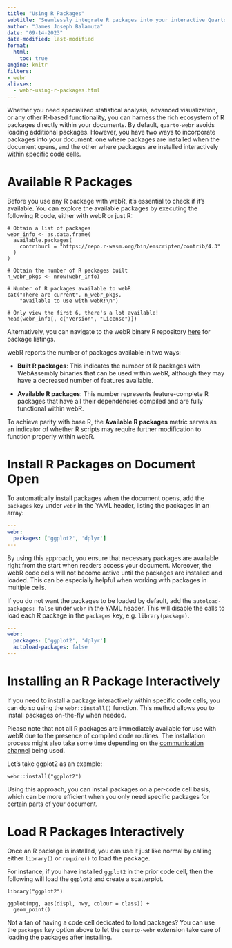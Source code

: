 ```yaml
---
title: "Using R Packages"
subtitle: "Seamlessly integrate R packages into your interactive Quarto HTML documents"
author: "James Joseph Balamuta"
date: "09-14-2023"
date-modified: last-modified
format: 
  html:
    toc: true
engine: knitr
filters:
- webr
aliases:
  - webr-using-r-packages.html
---
```


Whether you need specialized statistical analysis, advanced visualization, or any other R-based functionality, you can harness the rich ecosystem of R packages directly within your documents. By default, `quarto-webr` avoids loading additional packages. However, you have two ways to incorporate packages into your document: one where packages are installed when the document opens, and the other where packages are installed interactively within specific code cells.

# Available R Packages 

Before you use any R package with webR, it's essential to check if it's available. You can explore the available packages by executing the following R code, either with webR or just R:

```webr-r
# Obtain a list of packages
webr_info <- as.data.frame(
  available.packages(
    contriburl = "https://repo.r-wasm.org/bin/emscripten/contrib/4.3"
  )
)

# Obtain the number of R packages built
n_webr_pkgs <- nrow(webr_info)

# Number of R packages available to webR
cat("There are current", n_webr_pkgs, 
    "available to use with webR!\n")

# Only view the first 6, there's a lot available!
head(webr_info[, c("Version", "License")])
```

Alternatively, you can navigate to the webR binary R repository [here](https://repo.r-wasm.org/) for package listings.

::: {.callout-note}
webR reports the number of packages available in two ways:

- **Built R packages**: This indicates the number of R packages with WebAssembly binaries that can be used within webR, although they may have a decreased number of features available.

- **Available R packages**: This number represents feature-complete R packages that have all their dependencies compiled and are fully functional within webR.

To achieve parity with base R, the **Available R packages** metric serves as an indicator of whether R scripts may require further modification to function properly within webR.
:::

# Install R Packages on Document Open

To automatically install packages when the document opens, add the `packages` key under `webr` in the YAML header, listing the packages in an array:

```yaml
---
webr:
  packages: ['ggplot2', 'dplyr']
---
```

By using this approach, you ensure that necessary packages are available right from the start when readers access your document. Moreover, the webR code cells will not become active until the packages are installed and loaded. This can be especially helpful when working with packages in multiple cells.

If you do not want the packages to be loaded by default, add the `autoload-packages: false` under `webr` in the YAML header. This will disable the calls to load each R package in the `packages` key, e.g. `library(package)`.

```yaml
---
webr:
  packages: ['ggplot2', 'dplyr']
  autoload-packages: false
---
```

# Installing an R Package Interactively

If you need to install a package interactively within specific code cells, you can do so using the `webr::install()` function. This method allows you to install packages on-the-fly when needed.

:::callout-note
Please note that not all R packages are immediately available for use with webR due to the presence of compiled code routines. The installation process might also take some time depending on the [communication channel](qwebr-communication-channels.qmd#sec-service-worker) being used.
:::

Let's take ggplot2 as an example:

```webr-r
webr::install("ggplot2")
```

Using this approach, you can install packages on a per-code cell basis, which can be more efficient when you only need specific packages for certain parts of your document.


# Load R Packages Interactively

Once an R package is installed, you can use it just like normal by calling either `library()` or `require()` to load the package. 

For instance, if you have installed `ggplot2` in the prior code cell, then the following will load the `ggplot2` and create a scatterplot.

```webr-r
library("ggplot2")

ggplot(mpg, aes(displ, hwy, colour = class)) + 
  geom_point()
```


Not a fan of having a code cell dedicated to load packages? You can use the `packages` key option above to let the `quarto-webr` extension take care of loading the packages after installing. 
